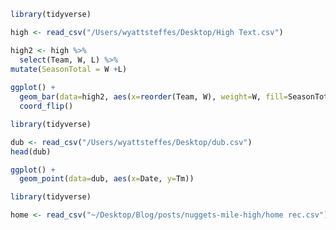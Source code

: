 ```r
library(tidyverse)

high <- read_csv("/Users/wyattsteffes/Desktop/High Text.csv")

high2 <- high %>%
  select(Team, W, L) %>%
mutate(SeasonTotal = W +L)
  
ggplot() + 
  geom_bar(data=high2, aes(x=reorder(Team, W), weight=W, fill=SeasonTotal)) + 
  coord_flip()

```

```r
library(tidyverse)

dub <- read_csv("/Users/wyattsteffes/Desktop/dub.csv")
head(dub)

ggplot() +
  geom_point(data=dub, aes(x=Date, y=Tm))
```

```r
library(tidyverse)

home <- read_csv("~/Desktop/Blog/posts/nuggets-mile-high/home rec.csv")
```

```{}
```
